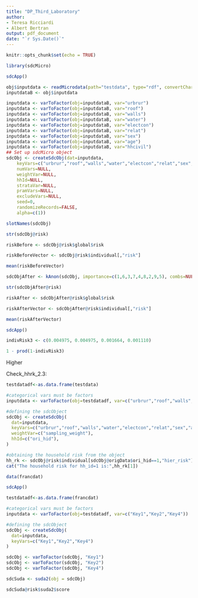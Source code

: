 ```yaml
---
title: "DP_Third_Laboratory"
author:
- Teresa Ricciardi
- Albert Bertran
output: pdf_document
date: "`r Sys.Date()`"
---
```


```r
knitr::opts_chunk$set(echo = TRUE)
```

```r
library(sdcMicro)
```

```r
sdcApp()
```

```r
obj$inputdata <- readMicrodata(path="testdata", type="rdf", convertCharToFac=FALSE, drop_all_missings=FALSE)
inputdataB <- obj$inputdata
```

```r
inputdata <- varToFactor(obj=inputdataB, var="urbrur")
inputdata <- varToFactor(obj=inputdataB, var="roof")
inputdata <- varToFactor(obj=inputdataB, var="walls")
inputdata <- varToFactor(obj=inputdataB, var="water")
inputdata <- varToFactor(obj=inputdataB, var="electcon")
inputdata <- varToFactor(obj=inputdataB, var="relat")
inputdata <- varToFactor(obj=inputdataB, var="sex")
inputdata <- varToFactor(obj=inputdataB, var="age")
inputdata <- varToFactor(obj=inputdataB, var="hhcivil")
## Set up sdcMicro object
sdcObj <- createSdcObj(dat=inputdata,
	keyVars=c("urbrur","roof","walls","water","electcon","relat","sex","age","hhcivil"), 
	numVars=NULL, 
	weightVar=NULL, 
	hhId=NULL, 
	strataVar=NULL, 
	pramVars=NULL, 
	excludeVars=NULL, 
	seed=0, 
	randomizeRecords=FALSE, 
	alpha=c(1))
```

```r
slotNames(sdcObj)

str(sdcObj@risk)

riskBefore <- sdcObj@risk$global$risk

riskBeforeVector <- sdcObj@risk$individual[,"risk"]
```

```r
mean(riskBeforeVector)
```

```r
sdcObjAfter <- kAnon(sdcObj, importance=c(1,6,3,7,4,8,2,9,5), combs=NULL, k=c(5))
```

```r
str(sdcObjAfter@risk)

riskAfter <- sdcObjAfter@risk$global$risk

riskAfterVector <- sdcObjAfter@risk$individual[,"risk"]
```
```r
mean(riskAfterVector)
```

```r
sdcApp()
```

```r
indivRisk3 <- c(0.004975, 0.004975, 0.001664, 0.001110)
```

```r
1 - prod(1-indivRisk3)
```
Higher

Check_hhrk_2.3:

```r
testdatadf<-as.data.frame(testdata)

#categorical vars must be factors
inputdata <- varToFactor(obj=testdatadf, var=c("urbrur","roof","walls","water","electcon","relat","sex","age","hhcivil"))

#defining the sdcObject
sdcObj <- createSdcObj(
  dat=inputdata,
  keyVars=c("urbrur","roof","walls","water","electcon","relat","sex","age","hhcivil"),
  weightVar=c("sampling_weight"),
  hhId=c("ori_hid"),
)

#obtaining the household risk from the object
hh_rk <- sdcObj@risk$individual[sdcObj@origData$ori_hid==1,"hier_risk"]
cat("The household risk for hh_id=1 is:",hh_rk[1])
```

```r
data(francdat)
```

```r
sdcApp()
```

```r
testdatadf<-as.data.frame(francdat)

#categorical vars must be factors
inputdata <- varToFactor(obj=testdatadf, var=c("Key1","Key2","Key4"))

#defining the sdcObject
sdcObj <- createSdcObj(
  dat=inputdata,
  keyVars=c("Key1","Key2","Key4")
)

sdcObj <- varToFactor(sdcObj, "Key1")
sdcObj <- varToFactor(sdcObj, "Key2")
sdcObj <- varToFactor(sdcObj, "Key4")
```

```r
sdcSuda <- suda2(obj = sdcObj)

sdcSuda@risk$suda2$score
```

